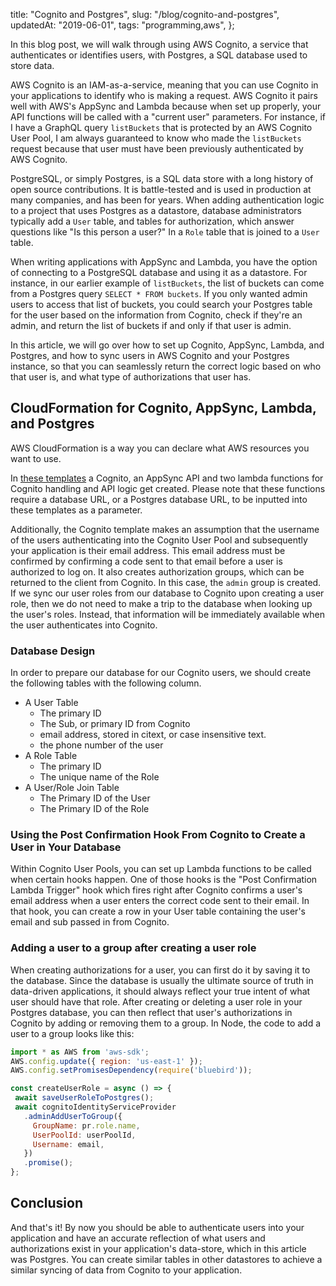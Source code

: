   title: "Cognito and Postgres",
  slug: "/blog/cognito-and-postgres",
  updatedAt: "2019-06-01",
  tags: "programming,aws",
};

In this blog post, we will walk through using AWS Cognito, a service that
authenticates or identifies users, with Postgres, a SQL database used to
store data.

AWS Cognito is an IAM-as-a-service, meaning that you can use Cognito in your
applications to identify who is making a request. AWS Cognito it pairs well
with AWS's AppSync and Lambda because when set up properly, your API
functions will be called with a "current user" parameters. For instance, if I
have a GraphQL query `listBuckets` that is protected by an AWS Cognito User
Pool, I am always guaranteed to know who made the `listBuckets` request
because that user must have been previously authenticated by AWS Cognito.

PostgreSQL, or simply Postgres, is a SQL data store with a long history of
open source contributions. It is battle-tested and is used in production at
many companies, and has been for years. When adding authentication logic to a
project that uses Postgres as a datastore, database administrators typically
add a `User` table, and tables for authorization, which answer questions like
"Is this person a user?" In a `Role` table that is joined to a `User` table.

When writing applications with AppSync and Lambda, you have the option of
connecting to a PostgreSQL database and using it as a datastore. For
instance, in our earlier example of `listBuckets`, the list of buckets can
come from a Postgres query `SELECT * FROM buckets`. If you only wanted admin
users to access that list of buckets, you could search your Postgres table
for the user based on the information from Cognito, check if they're an
admin, and return the list of buckets if and only if that user is admin.

In this article, we will go over how to set up Cognito, AppSync, Lambda, and
Postgres, and how to sync users in AWS Cognito and your Postgres instance, so
that you can seamlessly return the correct logic based on who that user is,
and what type of authorizations that user has.

## CloudFormation for Cognito, AppSync, Lambda, and Postgres

AWS CloudFormation is a way you can declare what AWS resources you want to
use.

In [these
templates](https://gist.github.com/shicholas/00f138eebd5ee7a02a9733d9933f0bf2)
a Cognito, an AppSync API and two lambda functions for Cognito handling and
API logic get created. Please note that these functions require a database
URL, or a Postgres database URL, to be inputted into these templates as a
parameter.

Additionally, the Cognito template makes an assumption that the username of
the users authenticating into the Cognito User Pool and subsequently your
application is their email address. This email address must be confirmed by
confirming a code sent to that email before a user is authorized to log on.
It also creates authorization groups, which can be returned to the client
from Cognito. In this case, the `admin` group is created. If we sync our user
roles from our database to Cognito upon creating a user role, then we do not
need to make a trip to the database when looking up the user's roles.
Instead, that information will be immediately available when the user
authenticates into Cognito.

### Database Design

In order to prepare our database for our Cognito users, we should create the
following tables with the following column.

* A User Table
  * The primary ID
  * The Sub, or primary ID from Cognito
  * email address, stored in citext, or case insensitive text.
  * the phone number of the user
* A Role Table
  * The primary ID
  * The unique name of the Role
* A User/Role Join Table
  * The Primary ID of the User
  * The Primary ID of the Role

### Using the Post Confirmation Hook From Cognito to Create a User in Your Database

Within Cognito User Pools, you can set up Lambda functions to be called when
certain hooks happen. One of those hooks is the "Post Confirmation Lambda
Trigger" hook which fires right after Cognito confirms a user's email address
when a user enters the correct code sent to their email. In that hook, you
can create a row in your User table containing the user's email and sub
passed in from Cognito.

### Adding a user to a group after creating a user role

When creating authorizations for a user, you can first do it by saving it to
the database. Since the database is usually the ultimate source of truth in
data-driven applications, it should always reflect your true intent of what
user should have that role. After creating or deleting a user role in your
Postgres database, you can then reflect that user's authorizations in Cognito
by adding or removing them to a group. In Node, the code to add a user to a
group looks like this:

```js
import * as AWS from 'aws-sdk';
AWS.config.update({ region: 'us-east-1' });
AWS.config.setPromisesDependency(require('bluebird'));

const createUserRole = async () => {
 await saveUserRoleToPostgres();
 await cognitoIdentityServiceProvider
   .adminAddUserToGroup({
     GroupName: pr.role.name,
     UserPoolId: userPoolId,
     Username: email,
   })
   .promise();
};
```

## Conclusion

And that's it! By now you should be able to authenticate users into your
application and have an accurate reflection of what users and authorizations
exist in your application's data-store, which in this article was Postgres.
You can create similar tables in other datastores to achieve a similar
syncing of data from Cognito to your application.
